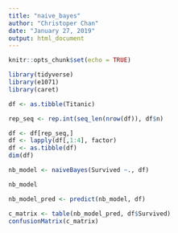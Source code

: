 ```yaml
---
title: "naive_bayes"
author: "Christoper Chan"
date: "January 27, 2019"
output: html_document
---
```


```r
knitr::opts_chunk$set(echo = TRUE)
```

```r
library(tidyverse)
library(e1071)
library(caret)
```

```r
df <- as.tibble(Titanic)
```

```r
rep_seq <- rep.int(seq_len(nrow(df)), df$n)

df <- df[rep_seq,]
df <- lapply(df[,1:4], factor)
df <- as.tibble(df)
dim(df)
```

```r
nb_model <- naiveBayes(Survived ~., df)

nb_model
```

```r
nb_model_pred <- predict(nb_model, df)

c_matrix <- table(nb_model_pred, df$Survived)
confusionMatrix(c_matrix)
```






